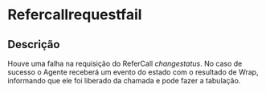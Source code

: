 # Refercallrequestfail

## Descrição

Houve uma falha na requisição do ReferCall _changestatus_. No caso de sucesso o Agente receberá um evento do estado com o resultado de Wrap, informando que ele foi liberado da chamada e pode fazer a tabulação.
